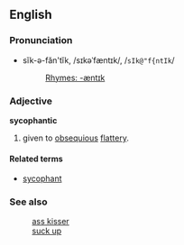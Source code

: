 ==English==
===Pronunciation===
*sĭk-ə-făn'tĭk, /sɪkəˈfæntɪk/, /<tt>sIk@"f{ntIk</tt>/
*:[[Rhymes:English:-æntɪk|Rhymes: -æntɪk]]

===Adjective===
'''sycophantic'''

#given to [[obsequious]] [[flattery]].

====Related terms====
*[[sycophant]]

===See also===
:[[ass kisser]]
:[[suck up]]